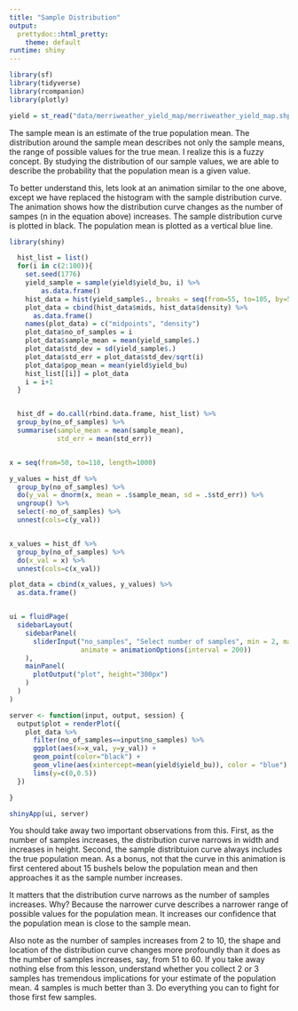 ```yaml
---
title: "Sample Distribution"
output: 
  prettydoc::html_pretty:
    theme: default
runtime: shiny
---
```


```r
library(sf)
library(tidyverse)
library(rcompanion)
library(plotly)

yield = st_read("data/merriweather_yield_map/merriweather_yield_map.shp", quiet=TRUE)
```


The sample mean is an estimate of the true population mean.  The distribution around the sample mean describes not only the sample means, the range of possible values for the true mean.  I realize this is a fuzzy concept.  By studying the distribution of our sample values, we are able to describe the probability that the population mean is a given value.

To better understand this, lets look at an animation similar to the one above, except we have replaced the histogram with the sample distribution curve.  The animation shows how the distribution curve changes as the number of sampes (n in the equation above) increases.  The sample distribution curve is plotted in black.  The population mean is plotted as a vertical blue line.


```r
library(shiny)

  hist_list = list()
  for(i in c(2:100)){
    set.seed(1776)
    yield_sample = sample(yield$yield_bu, i) %>%
        as.data.frame()
    hist_data = hist(yield_sample$., breaks = seq(from=55, to=105, by=5), plot = FALSE)
    plot_data = cbind(hist_data$mids, hist_data$density) %>%
      as.data.frame()
    names(plot_data) = c("midpoints", "density")
    plot_data$no_of_samples = i
    plot_data$sample_mean = mean(yield_sample$.)
    plot_data$std_dev = sd(yield_sample$.)
    plot_data$std_err = plot_data$std_dev/sqrt(i)
    plot_data$pop_mean = mean(yield$yield_bu)
    hist_list[[i]] = plot_data
    i = i+1
  }


  hist_df = do.call(rbind.data.frame, hist_list) %>%
  group_by(no_of_samples) %>%
  summarise(sample_mean = mean(sample_mean),
            std_err = mean(std_err))


x = seq(from=50, to=110, length=1000)

y_values = hist_df %>%
  group_by(no_of_samples) %>%
  do(y_val = dnorm(x, mean = .$sample_mean, sd = .$std_err)) %>%
  ungroup() %>%
  select(-no_of_samples) %>%
  unnest(cols=c(y_val))


x_values = hist_df %>%
  group_by(no_of_samples) %>%
  do(x_val = x) %>%
  unnest(cols=c(x_val))

plot_data = cbind(x_values, y_values) %>%
  as.data.frame()


ui = fluidPage(
  sidebarLayout(
    sidebarPanel(
      sliderInput("no_samples", "Select number of samples", min = 2, max = 100, step=1, value = 2, 
                  animate = animationOptions(interval = 200))
    ),
    mainPanel(
      plotOutput("plot", height="300px")
    )
  )
)

server <- function(input, output, session) {
  output$plot = renderPlot({
    plot_data %>%
      filter(no_of_samples==input$no_samples) %>%
      ggplot(aes(x=x_val, y=y_val)) +
      geom_point(color="black") +
      geom_vline(aes(xintercept=mean(yield$yield_bu)), color = "blue") +
      lims(y=c(0,0.5))
  })

}

shinyApp(ui, server)
```



You should take away two important observations from this.  First, as the number of samples increases, the distribution curve narrows in width and increases in height.  Second, the sample distribtuion curve always includes the true population mean.  As a bonus, not that the curve in this animation is first centered about 15 bushels below the population mean and then approaches it as the sample number increases.    

It matters that the distribution curve narrows as the number of samples increases.  Why?  Because the narrower curve describes a narrower range of possible values for the population mean.  It increases our confidence that the population mean is close to the sample mean.

Also note as the number of samples increases from 2 to 10, the shape and location of the distribution curve changes more profoundly than it does as the number of samples increases, say, from 51 to 60.  If you take away nothing else from this lesson, understand whether you collect 2 or 3 samples has tremendous implications for your estimate of the population mean.  4 samples is much better than 3.  Do everything you can to fight for those first few samples. 